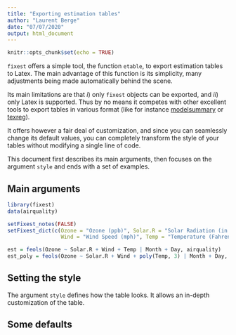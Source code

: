 ```yaml
---
title: "Exporting estimation tables"
author: "Laurent Berge"
date: "07/07/2020"
output: html_document
---
```


```r
knitr::opts_chunk$set(echo = TRUE)
```

`fixest` offers a simple tool, the function `etable`, to export estimation tables to Latex. The main advantage of this function is its simplicity, many adjustments being made automatically behind the scene. 

Its main limitations are that *i*) only `fixest` objects can be exported, and *ii*) only Latex is supported. Thus by no means it competes with other excellent tools to export tables in various format (like for instance [modelsummary](https://cran.r-project.org/package=modelsummary) or [texreg](https://cran.r-project.org/package=texreg)). 

It offers however a fair deal of customization, and since you can seamlessly change its default values, you can completely transform the style of your tables without modifying a single line of code. 

This document first describes its main arguments, then focuses on the argument `style` and ends with a set of examples.

## Main arguments

```r
library(fixest)
data(airquality)

setFixest_notes(FALSE)
setFixest_dict(c(Ozone = "Ozone (ppb)", Solar.R = "Solar Radiation (in Langleys)",
                 Wind = "Wind Speed (mph)", Temp = "Temperature (Fahrenheit)"))

est = feols(Ozone ~ Solar.R + Wind + Temp | Month + Day, airquality)
est_poly = feols(Ozone ~ Solar.R + Wind + poly(Temp, 3) | Month + Day, airquality)
```


## Setting the style 

The argument `style` defines how the table looks. It allows an in-depth customization of the table. 

## Some defaults
